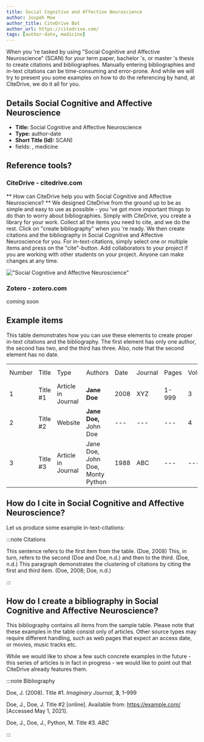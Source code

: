 ```yaml
---
title: Social Cognitive and Affective Neuroscience
author: Jospeh Moe
author_title: CiteDrive Bot
author_url: https://citedrive.com/
tags: [author-date, medicine]
---
```


When you 're tasked by using "Social Cognitive and Affective Neuroscience" (SCAN) for your term paper, bachelor 's, or master 's thesis to create citations and bibliographies.
Manually entering bibliographies and in-text citations can be time-consuming and error-prone. And while we will try to present you some examples on how to do the referencing by hand, at CiteDrive, we do it all for you.

## Details  Social Cognitive and Affective Neuroscience
* **Title:** Social Cognitive and Affective Neuroscience
* **Type:** author-date
* **Short Title (Id):** SCAN)
* fields: , medicine

## Reference tools?
### CiteDrive - citedrive.com
** How can CiteDrive help you with Social Cognitive and Affective Neuroscience? **
We designed CiteDrive from the ground up to be as simple and easy to use as possible - you 've got more important things to do than to worry about bibliographies. Simply with CiteDrive, you create a library for your work. Collect all the items you need to cite, and we do the rest. Click on "create bibliography" when you 're ready. We then create citations and the bibliography in Social Cognitive and Affective Neuroscience for you. For in-text-citations, simply select one or multiple items and press on the "cite"-button. Add collaborators to your project if you are working with other students on your project. Anyone can make changes at any time.


!["Social Cognitive and Affective Neuroscience"](images/social-cognitive-and-affective-neuroscience.svg "Choose Social Cognitive and Affective Neuroscience in the CiteDrive App")

### Zotero - zotero.com

coming soon

## Example items

This table demonstrates how you can use these elements to create proper in-text citations and the bibliography. The first element has only one author, the second has two, and the third has three. Also, note that the second element has no date.


<table>
  <tr>
   <td>Number
   </td>
   <td>Title
   </td>
   <td>Type
   </td>
   <td>Authors
   </td>
   <td>Date
   </td>
   <td>Journal
   </td>
   <td>Pages
   </td>
   <td>Volume
   </td>
   <td>Issue
   </td>
   <td>Access Date
   </td>
  </tr>
  <tr>
   <td>1
   </td>
   <td>Title #1
   </td>
   <td>Article in Journal
   </td>
   <td><strong>Jane Doe</strong>
   </td>
   <td>2008
   </td>
   <td>XYZ
   </td>
   <td>1-999
   </td>
   <td>3
   </td>
   <td>2
   </td>
   <td>--
   </td>
  </tr>
  <tr>
   <td>
2
   </td>
   <td>Title #2
   </td>
   <td>Website
   </td>
   <td><strong>Jane Doe, </strong>John Doe
   </td>
   <td>---
   </td>
   <td>---
   </td>
   <td>---
   </td>
   <td>4
   </td>
   <td>---
   </td>
   <td>2020-05-01
   </td>
  </tr>
  <tr>
   <td>3
   </td>
   <td>Title #3
   </td>
   <td>Article in Journal
   </td>
   <td>Jane Doe, John Doe, Monty Python
   </td>
   <td>1988
   </td>
   <td>ABC
   </td>
   <td>---
   </td>
   <td>---
   </td>
   <td>16
   </td>
   <td>---
   </td>
  </tr>
</table>



## How do I cite in  Social Cognitive and Affective Neuroscience?

Let us produce some example in-text-citations:

:::note Citations


This sentence refers to the first item from the table. (Doe, 2008) This, in turn, refers to the second (Doe and Doe, n.d.)
and then to the third.  (Doe, n.d.)
This paragraph demonstrates the clustering of citations by citing the first and third item. (Doe, 2008; Doe, n.d.)

:::

## How do I create a bibliography in Social Cognitive and Affective Neuroscience?

This bibliography contains all items from the sample table. Please note that these examples in the table consist only of articles. Other source types may require different handling, such as web pages that expect an access date, or movies, music tracks etc.

While we would like to show a few such concrete examples in the future - this series of articles is in fact in progress - we would like to point out that CiteDrive already features them.

:::note Bibliography

Doe, J. (2008). Title #1. <i>Imaginary Journal</i>, <b>3</b>, 1–999

Doe, J., Doe, J. Title #2 [online]. Available from: https://example.com/ [Accessed May 1, 2021].

Doe, J., Doe, J., Python, M. Title #3. <i>ABC</i>



:::


        